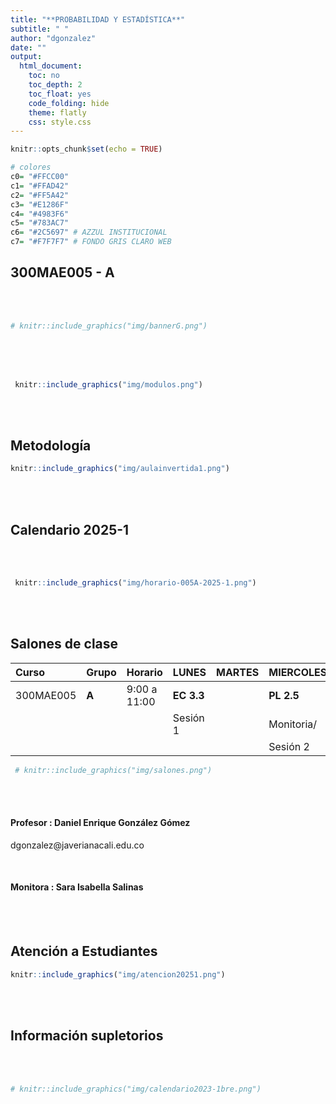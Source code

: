 ```yaml
---
title: "**PROBABILIDAD Y ESTADÍSTICA**"
subtitle: " "
author: "dgonzalez"
date: ""
output:
  html_document:
    toc: no
    toc_depth: 2
    toc_float: yes
    code_folding: hide
    theme: flatly
    css: style.css
---
```



```r
knitr::opts_chunk$set(echo = TRUE)

# colores
c0= "#FFCC00"
c1= "#FFAD42"
c2= "#FF5A42"
c3= "#E1286F"
c4= "#4983F6"
c5= "#783AC7"
c6= "#2C5697" # AZZUL INSTITUCIONAL
c7= "#F7F7F7" # FONDO GRIS CLARO WEB


```

## **300MAE005 - A**

<br/><br/>



```r
# knitr::include_graphics("img/bannerG.png")
```


<br/><br/><br/>


```r
 knitr::include_graphics("img/modulos.png")
```
<br/><br/>



## **Metodología**

<div class="box2"> 
```r
knitr::include_graphics("img/aulainvertida1.png")
```

</div>

<br/><br/>

## **Calendario 2025-1**
<div class="box2">


<br/><br/>


```r
 knitr::include_graphics("img/horario-005A-2025-1.png")
```

</div>

<br/><br/>

## **Salones de clase**
<div class="box2">

|Curso     | **Grupo** | Horario       | **LUNES**  |    **MARTES**  | **MIERCOLES** |  **JUEVES**    | **VIERNES** |
|:---------|:----------|:--------------|:-----------|:---------------|:--------------|:---------------|:------------|
|300MAE005 |  **A**    |9:00 a 11:00   |**EC 3.3**  |                |  **PL 2.5**   |**LG 4.4**      |             |
|          |           |               |Sesión 1    |                |  Monitoria/   |Sesión 3        |             |
|          |           |               |            |                |  Sesión 2     |                |             |



```r
 # knitr::include_graphics("img/salones.png")
```

</div>

<br/><br/>

<div class="box2">

#### **Profesor** : Daniel Enrique González Gómez 

dgonzalez@javerianacali.edu.co

<br/>

#### **Monitora** : Sara Isabella Salinas

</div>

<br/><br/>

## **Atención a Estudiantes**
<div class="box2">



```r
knitr::include_graphics("img/atencion20251.png")
```

</div>

<br/><br/>


## **Información supletorios**

<!-- <div class="box2"> -->

<!-- ### **DPTO. DE CIENCIAS NATURALES Y MATEMÁTICAS** -->
<!-- #### **EXÁMENES SUPLETORIOS - 1er corte** -->

<!-- **DIURNOS** -->

<!-- - **Fecha:** -->
<!-- - **Hora:**  -->
<!-- - **Lugar:**  -->

<!-- **NOCTURNOS (solo carreras nocturnas)** -->

<!-- - **Fecha:**  -->
<!-- - **Hora:**  -->
<!-- - **Lugar:**  -->




<!-- ```{r, echo=FALSE, out.width="70%", fig.align = "center"} -->
<!--  # knitr::include_graphics("img/supletorio1.png") -->
<!-- ``` -->

<!-- </div> -->

<br/><br/>


```r
# knitr::include_graphics("img/calendario2023-1bre.png")
```





